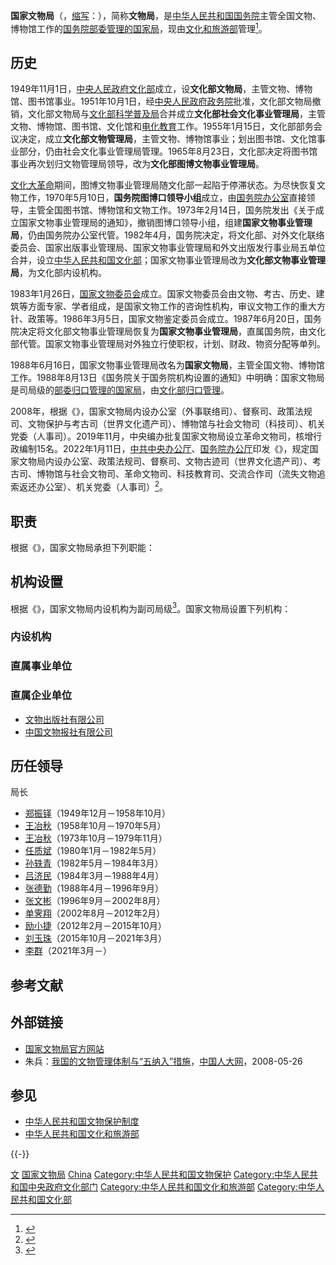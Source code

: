 {{otheruses}}
{{Infobox PRCG
|机构名称 = 国家文物局
|标志1 = National Emblem of the People's Republic of China (2).svg
|标志1说明 = [[s:国务院关于国家行政机关和企业事业单位社会团体印章管理的规定|1999年规定]]：[[国务院部委管理的国家局|国务院部委管理的国家局]][[印章|印章]][[直径|直径]]4.5厘米，中央刊[[中华人民共和国国徽|国徽]]，由[[中华人民共和国国务院|国务院]]制发。
|标志2 = Sun and Immortal Bird Emblem in Jinsha.svg
|标志2说明 = 中国文化遗产标志
|职位1 = 局长
|人员1 = [[李群_(1962年)|李　群]]
|职位2 = 副局长
|人员2 = [[顾玉才|顾玉才]]、{{wrap}}[[关强|关　强]]、{{wrap}}[[陆进|陆　进]]、{{wrap}}[[解冰_(国家文物局)|解　冰]]
|人数2 = 4
|组织上级 = [[中华人民共和国国务院|中华人民共和国国务院]]
|业务上级 = [[中华人民共和国文化和旅游部|中华人民共和国文化和旅游部]]
|机构类型 = [[国务院部委管理的国家局|国务院部委管理的国家局]]
|行政级别 = 副部级
|中共本级 =中国共产党国家文物局党组
|本级纪检监察=[[中央纪律检查委员会国家监察委员会驻文化和旅游部纪检监察组|中央纪委国家监委驻文化和旅游部纪检监察组]]
|地址1 = [[北京市|北京市]][[东城区|东城区]][[朝阳门北大街|朝阳门北大街]]10号文化和旅游部办公楼
|邮编1 = 100020
|电话1 = {{tel|86|10|65551572}}（总机）
|官网 = {{URL|http://www.ncha.gov.cn/}}
}}

'''国家文物局'''（{{lang-en|National Cultural Heritage Administration}}，[[缩写|缩写]]：{{lang|en|NCHA}}），简称'''文物局'''，是[[中华人民共和国国务院|中华人民共和国国务院]]主管全国文物、博物馆工作的[[国务院部委管理的国家局|国务院部委管理的国家局]]，现由[[中华人民共和国文化和旅游部|文化和旅游部]]管理<ref name="官方简称">{{cite web|url=http://www.gdllw.org/tzgg/201806/W020180622515099385181.pdf|title=关于转发国务院机构简称的通知|accessdate=2018-11-25|author=国务院办公厅秘书局|date=2018-06-22|publisher=广东老龄网|archive-url=https://web.archive.org/web/20181125030045/http://www.gdllw.org/tzgg/201806/W020180622515099385181.pdf|archive-date=2018-11-25|dead-url=yes}}</ref>。

== 历史 ==
1949年11月1日，[[中央人民政府文化部|中央人民政府文化部]]成立，设'''文化部文物局'''，主管文物、博物馆、图书馆事业。1951年10月1日，经[[中央人民政府政务院|中央人民政府政务院]]批准，文化部文物局撤销，文化部文物局与[[文化部科学普及局|文化部科学普及局]]合并成立'''文化部社会文化事业管理局'''，主管文物、博物馆、图书馆、文化馆和[[电化教育|电化教育]]工作。1955年1月15日，文化部部务会议决定，成立'''文化部文物管理局'''，主管文物、博物馆事业；划出图书馆、文化馆事业部分，仍由社会文化事业管理局管理。1965年8月23日，文化部决定将图书馆事业再次划归文物管理局领导，改为'''文化部图博文物事业管理局'''。

[[文化大革命|文化大革命]]期间，图博文物事业管理局随文化部一起陷于停滞状态。为尽快恢复文物工作，1970年5月10日，'''国务院图博口领导小组'''成立，由[[国务院办公室|国务院办公室]]直接领导，主管全国图书馆、博物馆和文物工作。1973年2月14日，国务院发出《关于成立国家文物事业管理局的通知》，撤销图博口领导小组，组建'''国家文物事业管理局'''，仍由国务院办公室代管。1982年4月，国务院决定，将文化部、对外文化联络委员会、国家出版事业管理局、国家文物事业管理局和外文出版发行事业局五单位合并，设立[[中华人民共和国文化部|中华人民共和国文化部]]；国家文物事业管理局改为'''文化部文物事业管理局'''，为文化部内设机构。

1983年1月26日，[[国家文物委员会|国家文物委员会]]成立。国家文物委员会由文物、考古、历史、建筑等方面专家、学者组成，是国家文物工作的咨询性机构，审议文物工作的重大方针、政策等。1986年3月5日，国家文物鉴定委员会成立。1987年6月20日，国务院决定将文化部文物事业管理局恢复为'''国家文物事业管理局'''，直属国务院，由文化部代管。国家文物事业管理局对外独立行使职权，计划、财政、物资分配等单列。

1988年6月16日，国家文物事业管理局改名为'''国家文物局'''，主管全国文物、博物馆工作。1988年8月13日《国务院关于国务院机构设置的通知》中明确：国家文物局是司局级的[[部委归口管理的国家局|部委归口管理的国家局]]，由[[中华人民共和国文化部|文化部]][[归口管理|归口管理]]。

2008年，根据《{{s|国家文物局主要职责内设机构和人员编制规定}}》，国家文物局内设办公室（外事联络司）、督察司、政策法规司、文物保护与考古司（世界文化遗产司）、博物馆与社会文物司（科技司）、机关党委（人事司）。2019年11月，中央编办批复国家文物局设立革命文物司，核增行政编制15名。2022年1月11日，[[中共中央办公厅|中共中央办公厅]]、[[国务院办公厅|国务院办公厅]]印发《{{s|国家文物局职能配置、内设机构和人员编制规定}}》，规定国家文物局内设办公室、政策法规司、督察司、文物古迹司（世界文化遗产司）、考古司、博物馆与社会文物司、革命文物司、科技教育司、交流合作司（流失文物追索返还办公室）、机关党委（人事司）<ref name="报道0129A">{{cite web |author1=中国机构编制网 |title=国家文物局职能配置、内设机构和人员编制规定 |url=http://www.gov.cn/zhengce/2022-01/28/content_5671133.htm |website=中国政府网 |accessdate=2022-01-29 |location=北京 |language=zh-hans |archive-date=2022-01-29 |archive-url=https://web.archive.org/web/20220129163033/http://www.gov.cn/zhengce/2022-01/28/content_5671133.htm |dead-url=no }}</ref>。

== 职责 ==
根据《{{s|国家文物局职能配置、内设机构和人员编制规定}}》，国家文物局承担下列职能：
{{columns-list|2|
# 拟订文物事业发展规划，起草文物法律法规草案并负责督促检查实施。
# 协调和指导全国文物保护利用工作，组织开展文物资源调查和文物保护宣传工作。
# 根据中央授权，对地方政府履行文物保护责任情况进行督察。履行文物行政执法督察职责，指导文物和博物馆安全监督管理工作，依法组织查处和督办文物违法重大案件，协同有关部门查处重大文物犯罪案件和安全事故。
# 指导全国不可移动文物保护和考古工作。组织、协调重大不可移动文物保护项目、考古项目和中华文明研究课题的实施。承担确定全国重点文物保护单位的有关工作。
# 负责世界文化遗产保护和管理的监督工作，组织申报世界文化遗产。
# 负责推动完善文物和博物馆公共服务体系建设，指导全国博物馆及馆藏文物工作，协调博物馆间的交流与协作；指导民间收藏文物的管理服务；负责文物进出境审核管理。
# 指导革命文物保护管理利用工作，组织开展革命文物研究、展示和传播。
# 协调和指导文物科技创新工作，促进文物保护科技成果的转化和推广；负责文物信息化、标准化工作；负责全国文物人才工作。
# 指导、管理文物对外和对港澳台交流、合作和传播、展示工作，负责流失文物追索返还工作。
# 负责文物和博物馆有关审核、审批事务及资质、资格认定的管理工作。
# 承办党中央、国务院交办的其他事项。 
}}

== 机构设置 ==
根据《{{s|国家文物局职能配置、内设机构和人员编制规定}}》，国家文物局内设机构为副司局级<ref name="报道0826A">{{cite web |author1=财政部办公厅、中宣部文改办 |title=财政部办公厅、中宣部文改办关于报送2018年中央文化企业改革发展情况报告的通知（财办文〔2019〕26号）附件2：文化企业名单 |url=http://jkw.mof.gov.cn/zhengcefabu/201907/t20190715_3300215.htm |website=中华人民共和国财政部 |accessdate=2020-08-26 |location=北京 |language=zh-hans |archive-date=2020-09-10 |archive-url=https://web.archive.org/web/20200910090031/http://jkw.mof.gov.cn/zhengcefabu/201907/t20190715_3300215.htm |dead-url=no }}</ref>。国家文物局设置下列机构：
=== 内设机构 ===
{{columns-list|2|
* [[国家文物局办公室|办公室]]
* [[国家文物局政策法规司|政策法规司]]
* [[国家文物局督察司|督察司]]
* [[国家文物局文物古迹司|文物古迹司（世界文化遗产司）]]
* [[国家文物局考古司|考古司]]
* [[国家文物局博物馆与社会文物司|博物馆与社会文物司]]
* [[国家文物局革命文物司|革命文物司]]
* [[国家文物局科技教育司|科技教育司]]
* [[国家文物局交流合作司|交流合作司（流失文物追索返还办公室）]]
* [[中国共产党国家文物局机关委员会|机关党委（人事司）]]
}}

=== 直属事业单位 ===
{{columns-list|2|
* [[国家文物局机关服务中心|国家文物局机关服务中心]]
* [[北京鲁迅博物馆|北京鲁迅博物馆（北京新文化运动纪念馆）]]（正司局级）
* [[中国文物信息咨询中心|中国文物信息咨询中心（国家文物局数据中心）]]
* [[中国文化遗产研究院|中国文化遗产研究院]]（正司局级）
* [[中国文物交流中心|中国文物交流中心]]
* [[国家文物局考古研究中心|国家文物局考古研究中心]]（正司局级）
}}

=== 直属企业单位 ===
* [[文物出版社|文物出版社有限公司]]
* [[中国文物报|中国文物报社有限公司]]

== 历任领导 ==
; 局长
* [[郑振铎|郑振铎]]（1949年12月－1958年10月）
* [[王冶秋|王冶秋]]（1958年10月－1970年5月）
* [[王冶秋|王冶秋]]（1973年10月－1979年11月）
* [[任质斌|任质斌]]（1980年1月－1982年5月）
* [[孙轶青|孙轶青]]（1982年5月－1984年3月）
* [[吕济民|吕济民]]（1984年3月－1988年4月）
* [[张德勤|张德勤]]（1988年4月－1996年9月）
* [[张文彬_(1937年)|张文彬]]（1996年9月－2002年8月）
* [[单霁翔|单霁翔]]（2002年8月－2012年2月）
* [[励小捷|励小捷]]（2012年2月－2015年10月）
* [[刘玉珠|刘玉珠]]（2015年10月－2021年3月）
* [[李群_(1962年)|李群]]（2021年3月－）

== 参考文献 ==
{{Reflist}}

== 外部链接 ==
* [http://www.ncha.gov.cn/ 国家文物局官方网站]{{Wayback|url=http://www.ncha.gov.cn/ |date=20191219042402 }}
* 朱兵：[https://web.archive.org/web/20121023151021/http://www.npc.gov.cn/npc/bmzz/jkww/2008-05/26/content_1588705_2.htm 我国的文物管理体制与“五纳入”措施]，[[中国人大网|中国人大网]]，2008-05-26

== 参见 ==
{{Portal|中华人民共和国|中国文化遗产}}
* [[中华人民共和国文物保护制度|中华人民共和国文物保护制度]]
* [[中华人民共和国文化和旅游部|中华人民共和国文化和旅游部]]

{{-}}
{{s-start}}
{{s-off|[[国务院部委管理的国家局|国务院部委管理的国家局]]}}
{{s-before|[[国家文物事业管理局|国家文物事业管理局]]}}
{{s-title|国务院文物部门|1988年6月16日至今}}
{{s-inc}}
{{s-end}}
{{国务院}}
{{国务院/13|国家局}}
{{国务院/12|国家局}}

[[Category:国务院部委管理的国家局|文]]
[[Category:国家文物局|]]
[[Category:文物保护相关政府机构|China]]
[[Category:中华人民共和国文物保护|Category:中华人民共和国文物保护]]
[[Category:中华人民共和国中央政府文化部门|Category:中华人民共和国中央政府文化部门]]
[[Category:中华人民共和国文化和旅游部|Category:中华人民共和国文化和旅游部]]
[[Category:中华人民共和国文化部|Category:中华人民共和国文化部]]